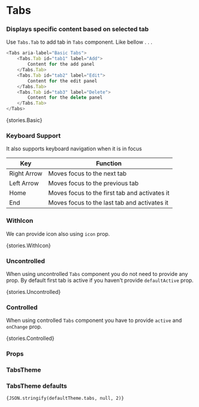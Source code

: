 
<Meta title="Core/Tabs" component={Tabs} />

# Tabs

### Displays specific content based on selected tab

Use `Tabs.Tab` to add tab in `Tabs` component. Like bellow . . .

```typescript
<Tabs aria-label="Basic Tabs">
    <Tabs.Tab id="tab1" label="Add">
        Content for the add panel
    </Tabs.Tab>
    <Tabs.Tab id="tab2" label="Edit">
        Content for the edit panel
    </Tabs.Tab>
    <Tabs.Tab id="tab3" label="Delete">
        Content for the delete panel
    </Tabs.Tab>
</Tabs>
```

<Preview withToolbar>
    <Story name="Basic">{stories.Basic}</Story>
</Preview>

### Keyboard Support

It also supports keyboard navigation when it is in focus

| Key         | Function                                      |
| ----------- | --------------------------------------------- |
| Right Arrow | Moves focus to the next tab                   |
| Left Arrow  | Moves focus to the previous tab               |
| Home        | Moves focus to the first tab and activates it |
| End         | Moves focus to the last tab and activates it  |

### WithIcon

We can provide icon also using `icon` prop.

<Preview withToolbar>
    <Story name="WithIcon">{stories.WithIcon}</Story>
</Preview>

### Uncontrolled

When using uncontrolled `Tabs` component you do not need to provide any prop. By default first tab is active if you haven't provide `defaultActive` prop.

<Preview withToolbar>
    <Story name="Uncontrolled">{stories.Uncontrolled}</Story>
</Preview>

### Controlled

When using controlled `Tabs` component you have to provide `active` and `onChange` prop.

<Preview withToolbar>
    <Story name="Controlled">{stories.Controlled}</Story>
</Preview>

### Props

<Props of={Tabs} />

### TabsTheme

<Props of={stories.ThemeInterface} />

### TabsTheme defaults

<code>{JSON.stringify(defaultTheme.tabs, null, 2)}</code>
